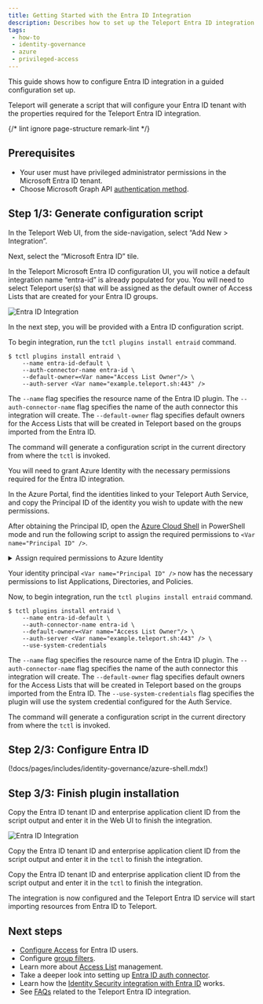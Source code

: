 ```yaml
---
title: Getting Started with the Entra ID Integration
description: Describes how to set up the Teleport Entra ID integration in Teleport.
tags:
 - how-to
 - identity-governance
 - azure
 - privileged-access
---
```



This guide shows how to configure Entra ID integration in a guided configuration set up. 

Teleport will generate a script that will configure your Entra ID tenant with the 
properties required for the Teleport Entra ID integration.

{/* lint ignore page-structure remark-lint */}

## Prerequisites

- Your user must have privileged administrator permissions in the Microsoft Entra ID tenant.
- Choose Microsoft Graph API [authentication method](entra-id.mdx#choosing-the-microsoft-graph-api-authentication-method). 

## Step 1/3: Generate configuration script
<Tabs groupId="entra-guided">
<TabItem default label="Teleport as OIDC provider (Web UI)" name="entra-oidc-ui">

In the Teleport Web UI, from the side-navigation, select “Add New > Integration”.

Next, select the “Microsoft Entra ID” tile. 

In the Teleport Microsoft Entra ID configuration UI, you will notice a default
integration name “entra-id” is already populated for you. You will need to select 
Teleport user(s) that will be assigned as the default owner of Access Lists that 
are created for your Entra ID groups. 

![Entra ID Integration](../../../../img/igs/entraid/entra-default-owners.png)

In the next step, you will be provided with a Entra ID configuration script.

</TabItem>

<TabItem label="Teleport as OIDC provider (tctl)" name="entra-oidc-tctl">

To begin integration, run the `tctl plugins install entraid` command.

```code
$ tctl plugins install entraid \
    --name entra-id-default \
    --auth-connector-name entra-id \
    --default-owner=<Var name="Access List Owner"/> \
    --auth-server <Var name="example.teleport.sh:443" /> 
```

The `--name` flag specifies the resource name of the Entra ID plugin. 
The `--auth-connector-name` flag specifies the name of the auth connector this integration will create.
The `--default-owner` flag specifies default owners for the Access Lists that will be created
in Teleport based on the groups imported from the Entra ID.

The command will generate a configuration script in the current directory 
from where the `tctl` is invoked. 

</TabItem>

<TabItem label="System credential (tctl)" name="entra-system-cred-tctl">

You will need to grant Azure Identity with the necessary permissions required for the Entra ID
integration.

In the Azure Portal, find the identities linked to your Teleport Auth Service,
and copy the Principal ID of the identity you wish to update with the new permissions.

After obtaining the Principal ID, open the [Azure Cloud Shell](https://portal.azure.com/#cloudshell/)
in PowerShell mode and run the following script to assign the required permissions to `<Var name="Principal ID" />`.

<details>
<summary>Assign required permissions to Azure Identity</summary>

```powershell
# Connect to Microsoft Graph with the required scopes for directory and app role assignment permissions.
Connect-MgGraph -Scopes 'Directory.ReadWrite.All', 'AppRoleAssignment.ReadWrite.All'

# Retrieve the managed identity's service principal object using its unique principal ID (UUID).
$managedIdentity = Get-MgServicePrincipal -ServicePrincipalId '<Var name="Principal ID" />'

# Set the Microsoft Graph enterprise application object.
# This is a service principal object representing Microsoft Graph in Entra ID with a specific app ID.
$graphSPN = Get-MgServicePrincipal -Filter "AppId eq '00000003-0000-0000-c000-000000000000'"

# Define the permission scopes that we want to assign to the managed identity.
# These are Microsoft Graph API permissions required by the managed identity.
$permissions = @(
  "Application.ReadWrite.OwnedBy"   # Permission to read application
  "Group.Read.All"     # Permission to read groups
  "User.Read.All"        # Permission to read users
)

# Filter and find the app roles in the Microsoft Graph service principal that match the defined permissions.
# Only include roles where "AllowedMemberTypes" includes "Application" (suitable for managed identities).
$appRoles = $graphSPN.AppRoles |
    Where-Object Value -in $permissions |
    Where-Object AllowedMemberTypes -contains "Application"

# Iterate over each app role to assign it to the managed identity.
foreach ($appRole in $appRoles) {
    # Define the parameters for the role assignment, including the managed identity's principal ID,
    # the Microsoft Graph service principal's resource ID, and the specific app role ID.
    $bodyParam = @{
        PrincipalId = $managedIdentity.Id  # The ID of the managed identity (service principal)
        ResourceId  = $graphSPN.Id         # The ID of the Microsoft Graph service principal
        AppRoleId   = $appRole.Id          # The ID of the app role being assigned
    }

    # Create a new app role assignment for the managed identity, granting it the specified permissions.
    New-MgServicePrincipalAppRoleAssignment -ServicePrincipalId $managedIdentity.Id -BodyParameter $bodyParam
}

```

</details>

Your identity principal `<Var name="Principal ID" />` now has the necessary permissions to list Applications,
Directories, and Policies.

Now, to begin integration, run the `tctl plugins install entraid` command.

```code
$ tctl plugins install entraid \
    --name entra-id-default \
    --auth-connector-name entra-id \
    --default-owner=<Var name="Access List Owner"/> \
    --auth-server <Var name="example.teleport.sh:443" /> \
    --use-system-credentials 
```

The `--name` flag specifies the resource name of the Entra ID plugin. 
The `--auth-connector-name` flag specifies the name of the auth connector this integration will create.
The `--default-owner` flag specifies default owners for the Access Lists that will be created
in Teleport based on the groups imported from the Entra ID.
The `--use-system-credentials` flag specifies the plugin will use the system credential configured
for the Auth Service.

The command will generate a configuration script in the current directory 
from where the `tctl` is invoked. 

</TabItem>
</Tabs>

## Step 2/3: Configure Entra ID

(!docs/pages/includes/identity-governance/azure-shell.mdx!)

## Step 3/3: Finish plugin installation

<Tabs groupId="entra-guided">
<TabItem default label="Teleport as OIDC provider (Web UI)" name="entra-oidc-ui">

Copy the Entra ID tenant ID and enterprise application client ID from the script output
and enter it in the Web UI to finish the integration.

![Entra ID Integration](../../../../img/igs/entraid/entra-finish.png)

</TabItem>

<TabItem label="Teleport as OIDC provider (tctl)" name="entra-oidc-tctl">

Copy the Entra ID tenant ID and enterprise application client ID from the script output
and enter it in the `tctl` to finish the integration.

</TabItem>

<TabItem label="System credential (tctl)" name="entra-system-cred-tctl">

Copy the Entra ID tenant ID and enterprise application client ID from the script output
and enter it in the `tctl` to finish the integration.

</TabItem>
</Tabs>

The integration is now configured and the Teleport Entra ID service will start 
importing resources from Entra ID to Teleport.

## Next steps

- [Configure Access](configure-access.mdx) for Entra ID users.
- Configure [group filters](group-filters.mdx). 
- Learn more about [Access List](../../access-lists/access-lists.mdx) management.
- Take a deeper look into setting up [Entra ID auth connector](../../../zero-trust-access/sso/entra-id.mdx). 
- Learn how the [Identity Security integration with Entra ID](../../../identity-security/integrations/entra-id.mdx) works. 
- See [FAQs](faq.mdx) related to the Teleport Entra ID integration. 

